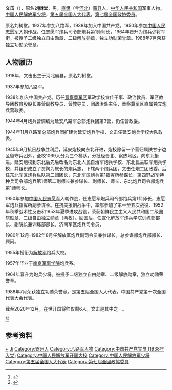 '''文击'''（{{bd|1918年|}}），原名'''刘树堂'''，男，[[直隶|直隶]]（今[[河北|河北]]）[[霸县|霸县]]人，[[中华人民共和国|中华人民共和国]]军事人物，[[中国人民解放军少将|中国人民解放军少将]]，[[第五届全国人大代表|第五届全国人大代表]]，[[第七届全国政协委员|第七届全国政协委员]]。

原名刘树堂。1937年参加八路军，1938年加入中国共产党。1950年参加[[中国人民志愿军编制序列|中国人民志愿军]]入朝作战，任志愿军炮兵司令部炮兵第1师师长，1964年晋升为炮兵少将军衔，被授予二级独立自由勋章、二级解放勋章，独立功勋荣誉章。1988年7月荣获独立功勋荣誉章。

== 人物履历 ==
1918年，文击出生于河北霸县，原名刘树堂。

1937年参加八路军。

1938年加入中国共产党。历任[[晋察冀军区|晋察冀军区]]军政学校宣传干事、政治教员、军区教导团教育股股长兼营副教导员、营教导员、团政治处主任，晋察冀军区直属独立炮兵营政委。

1944年4月炮兵营调编为延安八路军总部炮兵团第3营，仍任营政委。

1944年11月八路军总部炮兵团扩建为延安炮兵学校，文击任延安炮兵学校大队政委。

1945年9月抗日战争胜利后，延安炮校向东北开进，炮校除留一个营归属陕甘宁边区留守兵团外，全校1069人分为三个梯队，分批经晋北、察热地区，向东北挺进。延安炮校到东北后先后改名为东北人民自治军炮兵学校、东北民主联军炮兵学校，并组织成立了贾陶为旅长的炮兵旅，下辖两个炮兵团，文击任炮二团政委。后任东北军区炮兵纵队第二团团长，东北军区炮兵第1指挥所参谋长，第四野战军特种兵司令部炮兵第1师第二副师长兼参谋长、副师长、师长，东北炮兵司令部炮兵第1师师长。

1950年参加[[中国人民志愿军编制序列|中国人民志愿军]]入朝作战，任志愿军炮兵司令部炮兵第1师师长，志愿军炮兵指挥所副参谋长。在抗美援朝战争中，率部参加了第一至五次战役、1952年秋季战术性反击和1953年夏季进攻战役，荣获朝鲜民主主义人民共和国二级国旗勋章、二级自由独立勋章（两枚）。回国后，任宣化解放军炮兵学院训练部部长、副院长兼训练部部长，济南军区炮兵司令员，

1980年12月-1982年8月任解放军炮兵副司令员兼参谋长，总参谋部炮兵部部长、顾问。

1955年授衔为[[中国人民解放军|解放军]]炮兵大校。

1957年毕业于[[南京军事学院|南京军事学院]]炮兵系。

1964年晋升为炮兵少将。被授予二级独立自由勋章、二级解放勋章，独立功勋荣誉章。

1988年7月荣获独立功勋荣誉章。是第五届全国人大代表，中国共产党第十次全国代表大会代表。

截至2020年12月，在世开国将帅仅剩6人，文击是其中之一。

<ref>{{Cite book|title=中国抗日战争人物大词典|author=刘景泉主编; 沈久泉, 王凯捷, 李卓副主编|publisher=天津大学出版社|year=1999|isbn=|location=|pages=}}</ref><ref>{{Cite book|title=中华军事人物大辞典|author=吴如蒿著; 陈策才, 张光彩, 赵功德等副主编|publisher=新华出版社|year=1989|isbn=|location=北京|pages=}}</ref>

== 参考资料 ==
{{reflist}}


{{Authority control}}
{{DEFAULTSORT:Wen文}}
[[Category:刘姓|~]]
[[Category:文姓|Ji]]
[[Category:霸州人|Category:霸州人]]
[[Category:八路军人物|Category:八路军人物]]
[[Category:中国共产党党员_(1938年入党)|Category:中国共产党党员 (1938年入党)]]
[[Category:中国人民解放军开国大校|Category:中国人民解放军开国大校]]
[[Category:中国人民解放军少将|Category:中国人民解放军少将]]
[[Category:第五届全国人大代表|Category:第五届全国人大代表]]
[[Category:第七屆全國政協委員|Category:第七屆全國政協委員]]
